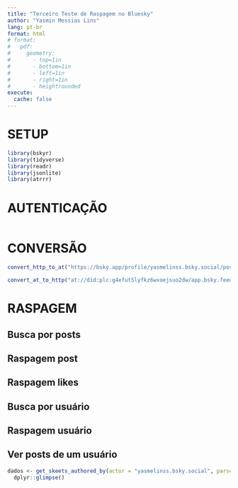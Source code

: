 ```yaml
---
title: "Terceiro Teste de Raspagem no Bluesky"
author: "Yasmin Messias Lins"
lang: pt-br
format: html
# format: 
#   pdf:
#     geometry:
#       - top=1in
#       - bottom=1in
#       - left=1in
#       - right=1in
#       - heightrounded
execute: 
  cache: false
---
```


# SETUP
```r
library(bskyr)
library(tidyverse)
library(readr)
library(jsonlite)
library(atrrr)
```


# AUTENTICAÇÃO

```r

```



# CONVERSÃO


```r
convert_http_to_at("https://bsky.app/profile/yasmelinss.bsky.social/post/3m2iaytbuxk2q", .token = NULL)
```


```r
convert_at_to_http("at://did:plc:g4efut5lyfkz6wxoejsuo2dw/app.bsky.feed.post/3m2iaytbuxk2q")
```


# RASPAGEM

## Busca por posts



## Raspagem post


## Raspagem likes


## Busca por usuário


## Raspagem usuário


## Ver posts de um usuário

```r
dados <- get_skeets_authored_by(actor = "yasmelinss.bsky.social", parse = TRUE) |>
  dplyr::glimpse()
```

